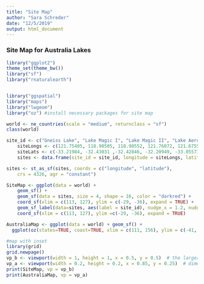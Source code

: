 ```yaml
---
title: "Site Map"
author: "Sara Schreder"
date: "12/5/2019"
output: html_document
---
```


### Site Map for Australia Lakes
```r
library("ggplot2")
theme_set(theme_bw())
library("sf")
library("rnaturalearth")


library("ggspatial")
library("maps")
library("lwgeom") 
library("oz") #install necessary packages for site map
```




```r
world <- ne_countries(scale = "medium", returnclass = "sf")
class(world)
```


```r

site_id <- c("Gneiss Lake", "Lake Magic I", "Lake Magic II", "Lake Aerodrome", "Twin Lake West")
    siteLongs <- c(121.75405, 118.90505, 118.90552, 121.76072, 121.67550)
    siteLats <- c(-33.21984, -32.43031 ,-32.42846, -32.20949, -33.05573)
    sites <- data.frame(site_id = site_id, longitude = siteLongs, latitude = siteLats)

sites <- st_as_sf(sites, coords = c("longitude", "latitude"), 
    crs = 4326, agr = "constant")

SiteMap <- ggplot(data = world) +
    geom_sf() +
    geom_sf(data = sites, size = 4, shape = 16, color = "darkred") +
    coord_sf(xlim = c(113, 127), ylim = c(-29, -36), expand = TRUE) +
    geom_sf_label(data=sites, aes(label = site_id), nudge_x = 1.2, nudge_y = .4) +
    coord_sf(xlim = c(113, 127), ylim =c(-29, -36), expand = TRUE)
```     

```r

AustraliaMap <- ggplot(data = world) + geom_sf() + 
  ggplot(oz(states=TRUE, coast=TRUE, xlim = c(111, 156), ylim = c(-41, -7), add = FALSE, ar = 1, eps = 0.25, sections = NULL, visible = NULL))

```

```r
#map with inset
library(grid)
grid.newpage()
vp_b <- viewport(width = 1, height = 1, x = 0.5, y = 0.5)  # the larger map
vp_a <- viewport(width = 0.2, height = 0.2, x = 0.85, y = 0.25)  # dimentions and location of inset in the lower right 
print(SiteMap, vp = vp_b)
print(AustraliaMap, vp = vp_a)
```
